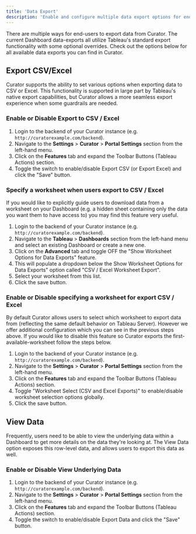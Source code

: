 ---
title: 'Data Export'
description: 'Enable and configure multiple data export options for end-users to extract data from Curator dashboards.'
---

There are multiple ways for end-users to export data from Curator.  The current Dashboard data-exports all utilize
Tableau's standard export functionality with some optional overrides.  Check out the options below for all available
data exports you can find in Curator.

## Export CSV/Excel

Curator supports the ability to set various options when exporting data to CSV or Excel.  This functionality is supported
in large part by Tableau's native export capabilities, but Curator allows a more seamless export experience when some
guardrails are needed.

### Enable or Disable Export to CSV / Excel

1. Login to the backend of your Curator instance (e.g. `http://curatorexample.com/backend`).
2. Navigate to the **Settings** > **Curator** > **Portal Settings** section from the left-hand menu.
3. Click on the **Features** tab and expand the Toolbar Buttons (Tableau Actions) section.
4. Toggle the switch to enable/disable Export CSV (or Export Excel) and click the "Save" button.

### Specify a worksheet when users export to CSV / Excel

If you would like to explicitly guide users to download data from a worksheet on your Dashboard (e.g. a hidden sheet
containing only the data you want them to have access to) you may find this feature very useful.

1. Login to the backend of your Curator instance (e.g. `http://curatorexample.com/backend`).
2. Navigate to the **Tableau** > **Dashboards** section from the left-hand menu and select an existing Dashboard or
create a new one.
3. Click on the **Advanced** tab and toggle OFF the "Show Worksheet Options for Data Exports" feature.
4. This will populate a dropdown below the Show Worksheet Options for Data Exports" option called
"CSV / Excel Worksheet Export".
5. Select your worksheet from this list.
6. Click the save button.

### Enable or Disable specifying a worksheet for export CSV / Excel

By default Curator allows users to select which worksheet to export data from (reflecting the same default behavior on
Tableau Server).  However we offer additional configuration which you can see in the previous steps above.  If you would
like to disable this feature so Curator exports the first-available-worksheet follow the steps below.

1. Login to the backend of your Curator instance (e.g. `http://curatorexample.com/backend`).
2. Navigate to the **Settings** > **Curator** > **Portal Settings** section from the left-hand menu.
3. Click on the **Features** tab and expand the Toolbar Buttons (Tableau Actions) section.
4. Toggle "Worksheet Select (CSV and Excel Exports)" to enable/disable worksheet selection options globally.
5. Click the save button.

## View Data

Frequently, users need to be able to view the underlying data within a Dashboard to get more details on the data they're
looking at.  The View Data option exposes this row-level data, and allows users to export this data as well.

### Enable or Disable View Underlying Data

1. Login to the backend of your Curator instance (e.g. `http://curatorexample.com/backend`).
2. Navigate to the **Settings** > **Curator** > **Portal Settings** section from the left-hand menu.
3. Click on the **Features** tab and expand the Toolbar Buttons (Tableau Actions) section.
4. Toggle the switch to enable/disable Export Data and click the "Save" button.

